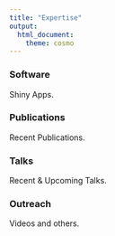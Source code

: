---
title: "Expertise"
output:
  html_document:
    theme: cosmo
---

<style type="text/css">
h1.title {
  font-size: 36px;
  color: DarkRed;
  text-align: center;
}
</style>




### Software

Shiny Apps.

### Publications

Recent Publications.

### Talks

Recent & Upcoming Talks.

### Outreach

Videos and others.



